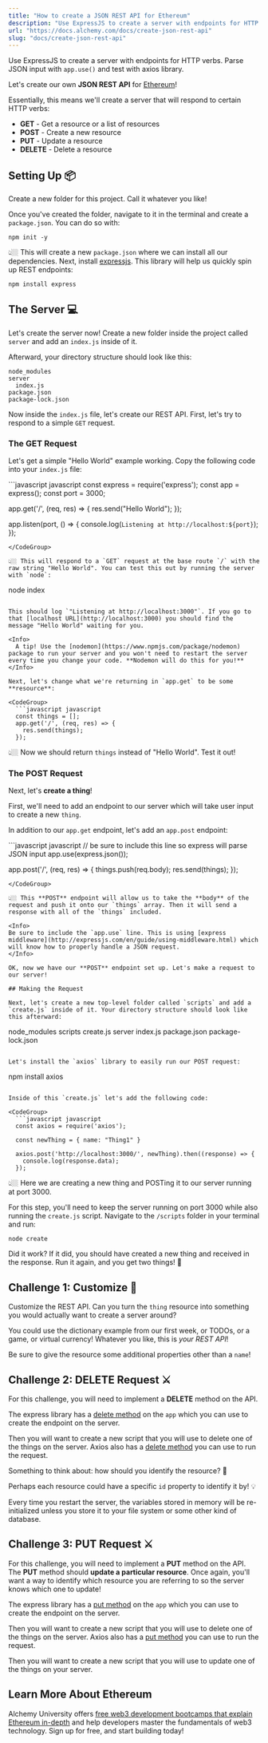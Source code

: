 ```yaml
---
title: "How to create a JSON REST API for Ethereum"
description: "Use ExpressJS to create a server with endpoints for HTTP verbs. Parse JSON input with app.use() and test with axios library."
url: "https://docs.alchemy.com/docs/create-json-rest-api"
slug: "docs/create-json-rest-api"
---
```


Use ExpressJS to create a server with endpoints for HTTP verbs. Parse JSON input with `app.use()` and test with axios library.

Let's create our own **JSON REST API** for [Ethereum](/docs/what-is-ethereum)!

Essentially, this means we'll create a server that will respond to certain HTTP verbs:

* **GET** - Get a resource or a list of resources
* **POST** - Create a new resource
* **PUT** - Update a resource
* **DELETE** - Delete a resource

## Setting Up 📦

Create a new folder for this project. Call it whatever you like!

Once you've created the folder, navigate to it in the terminal and create a `package.json`. You can do so with:

```
npm init -y
```

👆🏼 This will create a new `package.json` where we can install all our dependencies. Next, install [expressjs](https://expressjs.com/en/api.html). This library will help us quickly spin up REST endpoints:

```
npm install express
```

## The Server 💻

Let's create the server now! Create a new folder inside the project called `server` and add an `index.js` inside of it.

Afterward, your directory structure should look like this:

```
node_modules
server
  index.js
package.json
package-lock.json
```

Now inside the `index.js` file, let's create our REST API. First, let's try to respond to a simple `GET` request.

### The GET Request

Let's get a simple "Hello World" example working. Copy the following code into your `index.js` file:

<CodeGroup>
  ```javascript javascript
  const express = require('express');
  const app = express();
  const port = 3000;

  app.get('/', (req, res) => {
    res.send("Hello World");
  });

  app.listen(port, () => {
    console.log(`Listening at http://localhost:${port}`);
  });
  ```
</CodeGroup>

👆🏼 This will respond to a `GET` request at the base route `/` with the raw string "Hello World". You can test this out by running the server with `node`:

```
node index
```

This should log `"Listening at http://localhost:3000"`. If you go to that [localhost URL](http://localhost:3000) you should find the message "Hello World" waiting for you.

<Info>
  A tip! Use the [nodemon](https://www.npmjs.com/package/nodemon) package to run your server and you won't need to restart the server every time you change your code. **Nodemon will do this for you!**
</Info>

Next, let's change what we're returning in `app.get` to be some **resource**:

<CodeGroup>
  ```javascript javascript
  const things = [];
  app.get('/', (req, res) => {
    res.send(things);
  });
  ```
</CodeGroup>

👆🏼 Now we should return `things` instead of "Hello World". Test it out!

### The POST Request

Next, let's **create a thing**!

First, we'll need to add an endpoint to our server which will take user input to create a new `thing`.

In addition to our `app.get` endpoint, let's add an `app.post` endpoint:

<CodeGroup>
  ```javascript javascript
  // be sure to include this line so express will parse JSON input
  app.use(express.json());

  app.post('/', (req, res) => {
    things.push(req.body);
    res.send(things);
  });
  ```
</CodeGroup>

👆🏼 This **POST** endpoint will allow us to take the **body** of the request and push it onto our `things` array. Then it will send a response with all of the `things` included.

<Info>
  Be sure to include the `app.use` line. This is using [express middleware](http://expressjs.com/en/guide/using-middleware.html) which will know how to properly handle a JSON request.
</Info>

OK, now we have our **POST** endpoint set up. Let's make a request to our server!

## Making the Request

Next, let's create a new top-level folder called `scripts` and add a `create.js` inside of it. Your directory structure should look like this afterward:

```
node_modules
scripts
  create.js
server
  index.js
package.json
package-lock.json
```

Let's install the `axios` library to easily run our POST request:

```
npm install axios
```

Inside of this `create.js` let's add the following code:

<CodeGroup>
  ```javascript javascript
  const axios = require('axios');

  const newThing = { name: "Thing1" }

  axios.post('http://localhost:3000/', newThing).then((response) => {
    console.log(response.data);
  });
  ```
</CodeGroup>

👆🏼 Here we are creating a new thing and POSTing it to our server running at port 3000.

For this step, you'll need to keep the server running on port 3000 while also running the `create.js` script. Navigate to the `/scripts` folder in your terminal and run:

```
node create
```

Did it work? If it did, you should have created a new thing and received in the response. Run it again, and you get two things! 🎉

## Challenge 1: Customize 🎨

Customize the REST API. Can you turn the `thing` resource into something you would actually want to create a server around?

You could use the dictionary example from our first week, or TODOs, or a game, or virtual currency! Whatever you like, this is *your REST API*!

Be sure to give the resource some additional properties other than a `name`!

## Challenge 2: DELETE Request ⚔️

For this challenge, you will need to implement a **DELETE** method on the API.

The express library has a [delete method](http://expressjs.com/en/4x/api.html#app.delete.method) on the `app` which you can use to create the endpoint on the server.

Then you will want to create a new script that you will use to delete one of the things on the server. Axios also has a [delete method](https://github.com/axios/axios#axiosdeleteurl-config-1) you can use to run the request.

Something to think about: how should you identify the resource? 🤔

Perhaps each resource could have a specific `id` property to identify it by! 💡

<Warning>
  Every time you restart the server, the variables stored in memory will be re-initialized unless you store it to your file system or some other kind of database.
</Warning>

## Challenge 3: PUT Request ⚔️

For this challenge, you will need to implement a **PUT** method on the API. The **PUT** method should **update a particular resource**. Once again, you'll want a way to identify which resource you are referring to so the server knows which one to update!

The express library has a [put method](http://expressjs.com/en/4x/api.html#app.put.method) on the `app` which you can use to create the endpoint on the server.

Then you will want to create a new script that you will use to delete one of the things on the server. Axios also has a [put method](https://github.com/axios/axios#axiosputurl-data-config-1) you can use to run the request.

Then you will want to create a new script that you will use to update one of the things on your server.

## Learn More About Ethereum

Alchemy University offers [free web3 development bootcamps that explain Ethereum in-depth](https://university.alchemy.com/ethereum) and help developers master the fundamentals of web3 technology. Sign up for free, and start building today!
